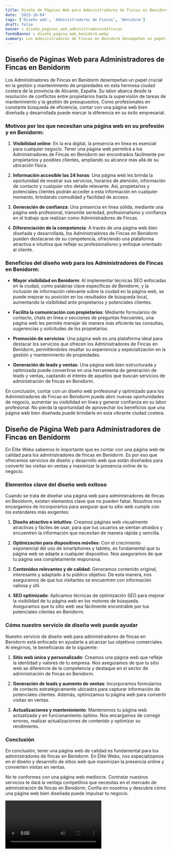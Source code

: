 ```yaml
---
title: Diseño de Páginas Web para Administradores de Fincas en Benidorm
date: '2023-10-04'
tags: ['Diseño web', 'Administradores de Fincas', 'Benidorm']
draft: false
banner : diseño_paginas_web_administradoresdefincas
fondoBanner : diseño_pagina_web_benidorm.webp
summary: Los Administradores de Fincas en Benidorm desempeñan un papel crucial en la gestión y mantenimiento de propiedades en esta hermosa ciudad costera de la provincia de Alicante, España. Su labor abarca desde la resolución de conflictos entre propietarios hasta la supervisión de tareas de mantenimiento y la gestión de presupuestos. Como profesionales en constante búsqueda de eficiencia, contar con una página web bien diseñada y desarrollada puede marcar la diferencia en su éxito empresarial.
---
```


## Diseño de Páginas Web para Administradores de Fincas en Benidorm

Los Administradores de Fincas en Benidorm desempeñan un papel crucial en la gestión y mantenimiento de propiedades en esta hermosa ciudad costera de la provincia de Alicante, España. Su labor abarca desde la resolución de conflictos entre propietarios hasta la supervisión de tareas de mantenimiento y la gestión de presupuestos. Como profesionales en constante búsqueda de eficiencia, contar con una página web bien diseñada y desarrollada puede marcar la diferencia en su éxito empresarial.

### Motivos por los que necesitan una página web en su profesión y en Benidorm:

1. **Visibilidad online**: En la era digital, la presencia en línea es esencial para cualquier negocio. Tener una página web permitirá a los Administradores de Fincas en Benidorm ser encontrados fácilmente por propietarios y posibles clientes, ampliando su alcance más allá de su ubicación física.

2. **Información accesible las 24 horas**: Una página web les brinda la oportunidad de mostrar sus servicios, horarios de atención, información de contacto y cualquier otro detalle relevante. Así, propietarios y potenciales clientes podrán acceder a esta información en cualquier momento, brindando comodidad y facilidad de acceso.

3. **Generación de confianza**: Una presencia en línea sólida, mediante una página web profesional, transmite seriedad, profesionalismo y confianza en el trabajo que realizan como Administradores de Fincas.

4. **Diferenciación de la competencia**: A través de una página web bien diseñada y desarrollada, los Administradores de Fincas en Benidorm pueden destacarse de su competencia, ofreciendo una plataforma atractiva e intuitiva que refleje su profesionalismo y enfoque orientado al cliente.

### Beneficios del diseño web para los Administradores de Fincas en Benidorm:

- **Mayor visibilidad en Benidorm**: Al implementar técnicas SEO enfocadas en la ciudad, como palabras clave específicas de Benidorm, y la inclusión de información relevante sobre la ciudad en la página web, se puede mejorar su posición en los resultados de búsqueda local, aumentando la visibilidad ante propietarios y potenciales clientes.

- **Facilita la comunicación con propietarios**: Mediante formularios de contacto, chats en línea o secciones de preguntas frecuentes, una página web les permite manejar de manera más eficiente las consultas, sugerencias y solicitudes de los propietarios.

- **Promoción de servicios**: Una página web es una plataforma ideal para destacar los servicios que ofrecen los Administradores de Fincas en Benidorm, permitiéndoles resaltar su experiencia y especialización en la gestión y mantenimiento de propiedades.

- **Generación de leads y ventas**: Una página web bien estructurada y optimizada puede convertirse en una herramienta de generación de leads y ventas, captando el interés de aquellos que buscan servicios de administración de fincas en Benidorm.

En conclusión, contar con un diseño web profesional y optimizado para los Administradores de Fincas en Benidorm puede abrir nuevas oportunidades de negocio, aumentar su visibilidad en línea y generar confianza en su labor profesional. No pierda la oportunidad de aprovechar los beneficios que una página web bien diseñada puede brindarle en esta vibrante ciudad costera.

<GifSeo />

<Cta />

## Diseño de Página Web para Administradores de Fincas en Benidorm

En Élite Webs sabemos lo importante que es contar con una página web de calidad para los administradores de fincas en Benidorm. Es por eso que ofrecemos servicios de diseño y desarrollo web que están diseñados para convertir las visitas en ventas y maximizar la presencia online de tu negocio.

### Elementos clave del diseño web exitoso

Cuando se trata de diseñar una página web para administradores de fincas en Benidorm, existen elementos clave que no pueden faltar. Nosotros nos encargamos de incorporarlos para asegurar que tu sitio web cumple con los estándares más exigentes:

1. **Diseño atractivo e intuitivo**: Creamos páginas web visualmente atractivas y fáciles de usar, para que tus usuarios se sientan atraídos y encuentren la información que necesitan de manera rápida y sencilla.

2. **Optimización para dispositivos móviles**: Con el crecimiento exponencial del uso de smartphones y tablets, es fundamental que tu página web se adapte a cualquier dispositivo. Nos aseguramos de que tu página sea completamente responsiva.

3. **Contenidos relevantes y de calidad**: Generamos contenido original, interesante y adaptado a tu público objetivo. De esta manera, nos aseguramos de que tus visitantes se encuentren con información valiosa y útil.

4. **SEO optimizado**: Aplicamos técnicas de optimización SEO para mejorar la visibilidad de tu página web en los motores de búsqueda. Aseguramos que tu sitio web sea fácilmente encontrable por tus potenciales clientes en Benidorm.

### Cómo nuestro servicio de diseño web puede ayudar

Nuestro servicio de diseño web para administradores de fincas en Benidorm está enfocado en ayudarte a alcanzar tus objetivos comerciales. Al elegirnos, te beneficiarás de lo siguiente:

1. **Sitio web único y personalizado**: Creamos una página web que refleje la identidad y valores de tu empresa. Nos aseguramos de que tu sitio web se diferencie de la competencia y destaque en el sector de administración de fincas en Benidorm.

2. **Generación de leads y aumento de ventas**: Incorporamos formularios de contacto estratégicamente ubicados para capturar información de potenciales clientes. Además, optimizamos tu página web para convertir visitas en ventas.

3. **Actualizaciones y mantenimiento**: Mantenemos tu página web actualizada y en funcionamiento óptimo. Nos encargamos de corregir errores, realizar actualizaciones de contenido y optimizar su rendimiento.

### Conclusión

En conclusión, tener una página web de calidad es fundamental para los administradores de fincas en Benidorm. En Élite Webs, nos especializamos en el diseño y desarrollo de sitios web que maximizan la presencia online y convierten visitas en ventas.

No te conformes con una página web mediocre. Contratar nuestros servicios te dará la ventaja competitiva que necesitas en el mercado de administración de fincas en Benidorm. Confía en nosotros y descubre cómo una página web bien diseñada puede impulsar tu negocio.

<Video />

<CtaBot job='Administradores de Fincas' city='Benidorm'/>

<Gmaps query='Benidorm+españa+maps' />